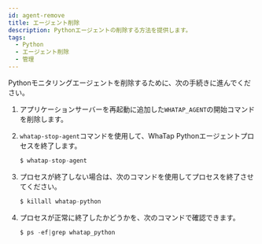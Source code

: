 ```yaml
---
id: agent-remove
title: エージェント削除
description: Pythonエージェントの削除する方法を提供します。
tags:
  - Python
  - エージェント削除
  - 管理
---
```


Pythonモニタリングエージェントを削除するために、次の手続きに進んでください。

1.  アプリケーションサーバーを再起動に追加した`WHATAP_AGENT`の開始コマンドを削除します。

2.  `whatap-stop-agent`コマンドを使用して、WhaTap Pythonエージェントプロセスを終了します。

    ```javascript title=SH
    $ whatap-stop-agent
    ```

3.  プロセスが終了しない場合は、次のコマンドを使用してプロセスを終了させてください。

    ```javascript title=SH
    $ killall whatap-python
    ```

4.  プロセスが正常に終了したかどうかを、次のコマンドで確認できます。

    ```javascript title=SH
    $ ps -ef|grep whatap_python
    ```
